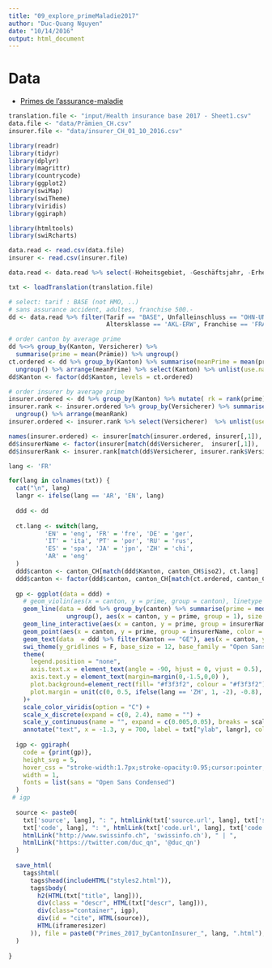 ```yaml
---
title: "09_explore_primeMaladie2017"
author: "Duc-Quang Nguyen"
date: "10/14/2016"
output: html_document
---
```


# Data

* [Primes de l’assurance-maladie](https://opendata.swiss/fr/dataset/health-insurance-premiums)

```r

translation.file <- "input/Health insurance base 2017 - Sheet1.csv"
data.file <- "data/Prämien_CH.csv"
insurer.file <- "data/insurer_CH_01_10_2016.csv"

library(readr)
library(tidyr)
library(dplyr)
library(magrittr)
library(countrycode)
library(ggplot2)
library(swiMap)
library(swiTheme)
library(viridis)
library(ggiraph)

library(htmltools)
library(swiRcharts)
```

```r
data.read <- read.csv(data.file)
insurer <- read.csv(insurer.file)

data.read <- data.read %>% select(-Hoheitsgebiet, -Geschäftsjahr, -Erhebungsjahr)

txt <- loadTranslation(translation.file)

```

```r
# select: tarif : BASE (not HMO, ..)
# sans assurance accident, adultes, franchise 500.-
dd <- data.read %>% filter(Tarif == "BASE", Unfalleinschluss == "OHN-UNF", 
                           Altersklasse == 'AKL-ERW', Franchise == 'FRA-500', Kanton != "ZE")

# order canton by average prime 
dd %<>% group_by(Kanton, Versicherer) %>% 
  summarise(prime = mean(Prämie)) %>% ungroup()
ct.ordered <- dd %>% group_by(Kanton) %>% summarise(meanPrime = mean(prime)) %>% 
  ungroup() %>% arrange(meanPrime) %>% select(Kanton) %>% unlist(use.names = F) %>% as.character()
dd$Kanton <- factor(dd$Kanton, levels = ct.ordered)

# order insurer by average prime
insurer.ordered <- dd %>% group_by(Kanton) %>% mutate( rk = rank(prime)) %>% ungroup()
insurer.rank <- insurer.ordered %>% group_by(Versicherer) %>% summarise(meanRank = mean(rk)) %>% 
  ungroup() %>% arrange(meanRank)
insurer.ordered <- insurer.rank %>% select(Versicherer)  %>% unlist(use.names = F)

names(insurer.ordered) <- insurer[match(insurer.ordered, insurer[,1]), 'shortName']
dd$insurerName <- factor(insurer[match(dd$Versicherer,  insurer[,1]), 'shortName'], levels = names(insurer.ordered))
dd$insurerRank <- insurer.rank[match(dd$Versicherer, insurer.rank$Versicherer), 'meanRank'] %>% unlist(use.names = F)
```


```r
lang <- 'FR'

for(lang in colnames(txt)) {
  cat("\n", lang)
  langr <- ifelse(lang == 'AR', 'EN', lang)
  
  ddd <- dd
  
  ct.lang <- switch(lang,
          'EN' = 'eng', 'FR' = 'fre', 'DE' = 'ger',	
          'IT' = 'ita', 'PT' = 'por', 'RU' = 'rus', 
          'ES' = 'spa', 'JA' = 'jpn', 'ZH' = 'chi',
          'AR' = 'eng'
  )
  ddd$canton <- canton_CH[match(ddd$Kanton, canton_CH$iso2), ct.lang]
  ddd$canton <- factor(ddd$canton, canton_CH[match(ct.ordered, canton_CH$iso2), ct.lang])
  
  gp <- ggplot(data = ddd) + 
    # geom_violin(aes(x = canton, y = prime, group = canton), linetype = "blank", fill = "#e5dbcd", alpha = 0.6) + 
    geom_line(data = ddd %>% group_by(canton) %>% summarise(prime = median(prime)) %>% 
                ungroup(), aes(x = canton, y = prime, group = 1), size = 0.5, alpha = 0.9, colour = "darkgrey") + 
    geom_line_interactive(aes(x = canton, y = prime, group = insurerName, color = insurerRank, tooltip = insurerName, data_id = insurerName), size = 0.15, alpha = 0.25) + 
    geom_point(aes(x = canton, y = prime, group = insurerName, color = insurerRank), size = 0.8, alpha = 0.6, shape = 18) + 
    geom_text(data  = ddd %>% filter(Kanton == "GE"), aes(x = canton, y = prime, label = insurerName), nudge_y = -1, nudge_x = 0.35, hjust = 0, size = 2, family = "Open Sans Condensed", check_overlap = T, colour = "#330033") +
    swi_theme(y_gridlines = F, base_size = 12, base_family = "Open Sans Condensed") + 
    theme(
      legend.position = "none", 
      axis.text.x = element_text(angle = -90, hjust = 0, vjust = 0.5), 
      axis.text.y = element_text(margin=margin(0,-1.5,0,0) ),
      plot.background=element_rect(fill= "#f3f3f2", colour = "#f3f3f2"),
      plot.margin = unit(c(0, 0.5, ifelse(lang == 'ZH', 1, -2), -0.8), "lines")
    )+
    scale_color_viridis(option = "C") +
    scale_x_discrete(expand = c(0, 2.4), name = "") +
    scale_y_continuous(name = "", expand = c(0.005,0.05), breaks = scales::pretty_breaks(n =5)) +
    annotate("text", x = -1.3, y = 700, label = txt["ylab", langr], colour = "#2b2b2b", hjust = 0)
  
  igp <- ggiraph(
    code = {print(gp)}, 
    height_svg = 5,
    hover_css = "stroke-width:1.7px;stroke-opacity:0.95;cursor:pointer;",  
    width = 1,
    fonts = list(sans = "Open Sans Condensed")
  )
 # igp
  
  source <- paste0(
    txt['source', lang], ": ", htmlLink(txt['source.url', lang], txt['source.name', lang]), " | ",
    txt['code', lang], ": ", htmlLink(txt['code.url', lang], txt['code.name', lang]), " | ",
    htmlLink("http://www.swissinfo.ch", 'swissinfo.ch'), " | ",
    htmlLink("https://twitter.com/duc_qn", '@duc_qn')    
  )
  
  save_html(
    tags$html(
      tags$head(includeHTML("styles2.html")),
      tags$body(    
        h2(HTML(txt["title", lang])),
        div(class = "descr", HTML(txt["descr", lang])),
        div(class="container", igp),
        div(id = "cite", HTML(source)),
        HTML(iframeresizer)  
      )), file = paste0("Primes_2017_byCantonInsurer_", lang, ".html"), libdir = "js", background = "#f3f3f2"
  )
  
}

```